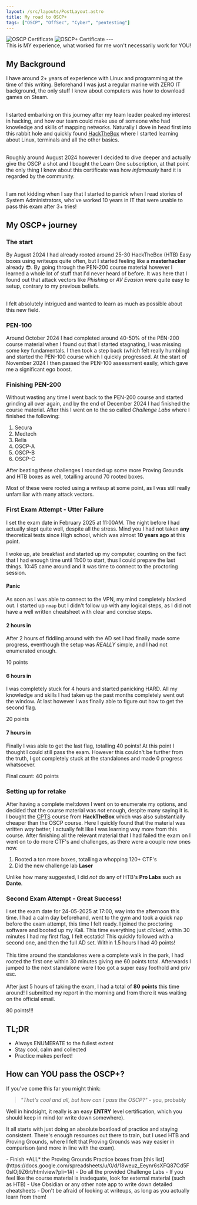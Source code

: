 ```yaml
---
layout: /src/layouts/PostLayout.astro
title: My road to OSCP+
tags: ["OSCP", "OffSec", "Cyber", "pentesting"]
---
```



<Image src={oscp} alt="OSCP Certificate"/>
<Image src={oscp2} alt="OSCP+ Certificate"/>
---
<Aside type="caution">This is MY experience, what worked for me won't necessarily work for YOU!</Aside>

## My Background

I have around 2+ years of experience with Linux and programming at the time of this writing. Beforehand I was just a regular marine with ZERO IT background,
the only stuff I knew about computers was how to download games on Steam.<br></br>

I started embarking on this journey after my team leader peaked my interest in hacking, and how our team could make use of someone who had knowledge and skills of mapping networks.
Naturally I dove in head first into this rabbit hole and quickly found [HackTheBox](https://www.hackthebox.com/) where I started learning about Linux, terminals and all the other basics.<br></br>

Roughly around August 2024 however I decided to dive deeper and actually give the OSCP a shot and I bought the Learn One subscription, at that point the only thing I knew about this certificate was how *infamously* hard it is regarded by the community.<br></br>

<Aside type="note">I am not kidding when I say that I started to panick when I read stories of System Administrators, who've worked 10 years in IT that were unable to pass this exam after 3+ tries!</Aside>

## My OSCP+ journey
### The start
By August 2024 I had already rooted around 25-30 HackTheBox (HTB) Easy boxes using writeups quite often, but I started feeling like a **masterhacker** already 😎. By going through the PEN-200 course material however I learned a whole lot of stuff that I'd never heard of before.
It was here that I found out that attack vectors like *Phishing* or *AV Evasion* were quite easy to setup, contrary to my previous beliefs.<br></br>

I felt absolutely intrigued and wanted to learn as much as possible about this new field.

### PEN-100
Around October 2024 I had completed around 40-50% of the PEN-200 course material when I found out that I started stagnating, I was missing some key fundamentals. 
I then took a step back (which felt really humbling) and started the PEN-100 course which I quickly progressed. At the start of November 2024 I then passed the PEN-100 assessment easily, which gave me a significant ego boost.

### Finishing PEN-200
Without wasting any time I went back to the PEN-200 course and started grinding all over again, and by the end of December 2024 I had finished the course material.
After this I went on to the so called *Challenge Labs* where I finished the following:

1. Secura
2. Medtech
3. Relia
4. OSCP-A 
5. OSCP-B 
6. OSCP-C 

After beating these challenges I rounded up some more Proving Grounds and HTB boxes as well, totalling around 70 rooted boxes. 

<Aside type="note">Most of these were rooted using a writeup at some point, as I was still really unfamiliar with many attack vectors.</Aside>

### First Exam Attempt - Utter Failure
I set the exam date in February 2025 at 11:00AM. The night before I had actually slept quite well, despite all the stress. Mind you I had not taken **any** theoretical tests since High school, which was almost **10 years ago** at this point.<br></br>
I woke up, ate breakfast and started up my computer, counting on the fact that I had enough time until 11:00 to start, thus I could prepare the last things.
10:45 came around and it was time to connect to the proctoring session.

#### Panic 
As soon as I was able to connect to the VPN, my mind completely blacked out. I started up `nmap` but I didn't follow up with any logical steps, as I did not have a well written cheatsheet with clear and concise steps.

#### 2 hours in 
After 2 hours of fiddling around with the AD set I had finally made some progress, eventhough the setup was *REALLY* simple, and I had not enumerated enough.

<Aside>10 points</Aside>

#### 6 hours in 
I was completely stuck for 4 hours and started panicking HARD. All my knowledge and skills I had taken up the past months completely went out the window. At last however I was finally able to 
figure out how to get the second flag.

<Aside>20 points</Aside>

#### 7 hours in
Finally I was able to get the last flag, totalling 40 points! At this point I thought I could still pass the exam. However this couldn't be further from the truth, I got completely stuck at the standalones and made 0 progress whatsoever.

<Aside>Final count: 40 points</Aside>

### Setting up for retake
After having a complete meltdown I went on to enumerate my options, and decided that the course material was *not* enough, despite many saying it is. I bought the [CPTS](https://academy.hackthebox.com/preview/certifications/htb-certified-penetration-testing-specialist) course from **HackTheBox**
which was also substantially cheaper than the OSCP course. Here I quickly found that the material was written *way* better, I actually felt like I was learning way more from this course.
After finishing all the relevant material that I had failed the exam on I went on to do more CTF's and challenges, as there were a couple new ones now.

1. Rooted a ton more boxes, totalling a whopping 120+ CTF's
2. Did the new challenge lab **Laser**

Unlike how many suggested, I did *not* do any of HTB's **Pro Labs** such as **Dante**.

### Second Exam Attempt - Great Success!
I set the exam date for 24-05-2025 at 17:00, way into the afternoon this time. I had a calm day beforehand, went to the gym and took a quick nap before the exam attempt, this time I felt ready.
I joined the proctoring software and booted up my Kali. This time everything just *clicked*, within 30 minutes I had my first flag, I felt ecstatic!
This quickly followed with a second one, and then the full AD set. Within 1.5 hours I had 40 points!<br></br>
This time around the standalones were a complete walk in the park, I had rooted the first one within 30 minutes giving me 60 points total.
Afterwards I jumped to the next standalone were I too got a super easy foothold and priv esc.
<br></br>
After just 5 hours of taking the exam, I had a total of **80 points** this time around!
I submitted my report in the morning and from there it was waiting on the official email.

<Aside type="note">80 points!!!</Aside>

## TL;DR 
- Always ENUMERATE to the fullest extent
- Stay cool, calm and collected
- Practice makes perfect!

## How can YOU pass the OSCP+?
If you've come this far you might think:

>*"That's cool and all, but how can I pass the OSCP?"* - you, probably

Well in hindsight, it really is an easy **ENTRY** level certification, which you should keep in mind (or write down somewhere).

It all starts with just doing an absolute boatload of practice and staying consistent. There's enough resources out there to train, but I used HTB and Proving Grounds, where I felt that Proving Grounds was way easier in comparison (and more in line with the exam).

<Aside type="tip">
    - Finish *ALL* the Proving Grounds Practice boxes from [this list](https://docs.google.com/spreadsheets/u/0/d/18weuz_Eeynr6sXFQ87Cd5F0slOj9Z6rt/htmlview?pli=1#)
    - Do all the provided Challenge Labs
    - If you feel like the course material is inadequate, look for external material (such as HTB)
    - Use Obsidian or any other note app to write down detailed cheatsheets
    - Don't be afraid of looking at writeups, as long as you actually learn from them!
</Aside>
